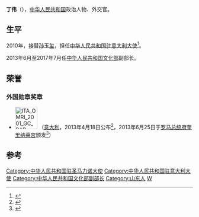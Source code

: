 '''丁伟'''（{{bd|1956年|7月}}），[[中华人民共和国|中华人民共和国]]政治人物、外交官。

==生平==
2010年，接替[[孙玉玺|孙玉玺]]，担任[[中国驻意大利大使列表|中华人民共和国驻意大利大使]]<ref>{{cite web|author=中华人民共和国外交部|title=中国驻意大利历任大使|url=http://www.mfa.gov.cn/chn/pds/ziliao/wjrw/2167/2172/t9264.htm|publisher=中华人民共和国外交部|accessdate=2012-03-07}}</ref>。

2013年6月至2017年7月任[[中华人民共和国文化部|中华人民共和国文化部]]副部长。

==荣誉==
===外国勋章奖章===
* [[File:ITA_OMRI_2001_GC_BAR.svg|60px]] {{link-it|意大利共和国功绩大十字骑士勋章|Ordine al merito della Repubblica Italiana}}（[[意大利|意大利]]，2013年4月18日公布<ref>{{it}}{{cite web |url=https://www.quirinale.it/onorificenze/insigniti/326231 |title=Ding Amb. Wei |publisher=Presidenza della Repubblica |date= |accessdate=2022-01-11 |archive-date=2022-01-10 |archive-url=https://web.archive.org/web/20220110184626/https://www.quirinale.it/onorificenze/insigniti/326231 |dead-url=no }}</ref>，2013年6月25日于[[罗马|罗马]][[奎里纳莱宫|总统府奎里纳莱宫]]颁发<ref>{{cite news |url=http://news.sohu.com/20130626/n379914375.shtml |title=意总统授予中国大使最高荣誉勋章 |publisher=新华社 |website=搜狐网 |date=2013-06-26 |accessdate=2022-01-11 |archive-date=2022-01-10 |archive-url=https://web.archive.org/web/20220110183850/http://news.sohu.com/20130626/n379914375.shtml |dead-url=no }}</ref>）

== 参考 ==
{{reflist}}
{{start box}}
{{s-dip}}
{{succession box|[[孙玉玺|孙玉玺]]|[[李瑞宇|李瑞宇]]|[[中国驻意大利大使列表|中华人民共和国驻意大利大使]]<br /><small>兼駐[[中國駐聖馬力諾大使列表|聖馬力諾]]</small>|2010年4月-2013年7月}}
{{end box}}
{{中国政治人物小作品}}

{{DEFAULTSORT:D}}
[[Category:中华人民共和国驻圣马力诺大使|Category:中华人民共和国驻圣马力诺大使]]
[[Category:中华人民共和国驻意大利大使|Category:中华人民共和国驻意大利大使]]
[[Category:中华人民共和国文化部副部长|Category:中华人民共和国文化部副部长]]
[[Category:山东人|Category:山东人]]
[[Category:丁姓|W]]